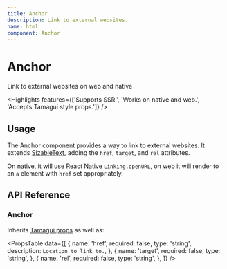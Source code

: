 ```yaml
---
title: Anchor
description: Link to external websites.
name: html
component: Anchor
---
```


# Anchor

<Description>Link to external websites on web and native</Description>

<Highlights
  features={['Supports SSR.', 'Works on native and web.', 'Accepts Tamagui style props.']}
/>

## Usage

The Anchor component provides a way to link to external websites. It extends [SizableText](/docs/components/text#sizable-text), adding the `href`, `target`, and `rel` attributes.

On native, it will use React Native `Linking.openURL`, on web it will render to an `a` element with `href` set appropriately.

## API Reference

### Anchor

Inherits [Tamagui props](/docs/intro/props) as well as:

<PropsTable
  data={[
    {
      name: 'href',
      required: false,
      type: 'string',
      description: `Location to link to.`,
    },
    {
      name: 'target',
      required: false,
      type: 'string',
    },
    {
      name: 'rel',
      required: false,
      type: 'string',
    },
  ]}
/>
